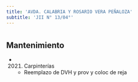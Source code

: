 ```yaml
---
title: 'AVDA. CALABRIA Y ROSARIO VERA PEÑALOZA'
subtitle: 'JII N° 13/04°'
---
```


#


## Mantenimiento

*  (2021) Carpinterías 
    + Reemplazo de DVH y prov y coloc de reja



